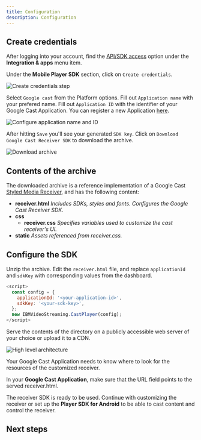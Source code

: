 ```yaml
---
title: Configuration
description: Configuration
---
```



## Create credentials

After logging into your account, find the [API/SDK access](https://video.ibm.com/dashboard/integrations/api-access) option under the **Integration & apps** menu item.

Under the **Mobile Player SDK** section, click on `Create credentials`.

<Row>
  <Column colLg={8}>

![Create credentials step](../static-content/google-cast-receiver-config-step-1.png)

  </Column>
</Row>

Select `Google cast` from the Platform options. Fill out `Application name` with your prefered name.
Fill out `Application ID` with the identifier of your Google Cast Application. You can register a new Application [here](https://developers.google.com/cast/docs/registration).

<Row>
  <Column colLg={8}>

![Configure application name and ID](../static-content/google-cast-receiver-config-step-2.png)

  </Column>
</Row>

After hitting `Save` you'll see your generated `SDK key`. Click on `Download Google Cast Receiver SDK` to download the archive.

<Row>
  <Column colLg={8}>

![Download archive](../static-content/google-cast-receiver-config-step-3.png)

  </Column>
</Row>

## Contents of the archive

The downloaded archive is a reference implementation of a Google Cast [Styled Media Receiver], and has the following content:

- **receiver.html** _Includes SDKs, styles and fonts. Configures the Google Cast Receiver SDK._
- **css**
  - **receiver.css** _Specifies variables used to customize the cast receiver's UI._
- **static** _Assets referenced from receiver.css._

## Configure the SDK

Unzip the archive. Edit the `receiver.html` file, and
replace `applicationId` and `sdkKey` with corresponding values from the dashboard.

```javascript
<script>
  const config = {
    applicationId: '<your-application-id>',
    sdkKey: '<your-sdk-key>',
  };
  new IBMVideoStreaming.CastPlayer(config);
</script>
```

Serve the contents of the directory on a publicly accessible web server of your choice or upload it to a CDN.

<Row>
  <Column colLg={8}>

![High level architecture](../static-content/google-cast-receiver-high-level.png)

  </Column>
</Row>

Your Google Cast Application needs to know where to look for the resources of the customized receiver.

<InlineNotification>

In your **Google Cast Application**, make sure that the URL field points to the served receiver.html.

</InlineNotification>

The receiver SDK is ready to be used. Continue with customizing the receiver or set up the **Player SDK for Android** to be able to cast content and control the receiver.

## Next steps

<CardGroup>
  <MiniCard
    title="Customize the receiver"
    href={withPrefix('/player-sdk-cast/customization')}
  />
  <MiniCard
    title="Set up Player SDK for Android"
    href={withPrefix('/player-sdk-android/getting-started')}
  />
</CardGroup>

[Styled Media Receiver]: https://developers.google.com/cast/docs/styled_receiver
